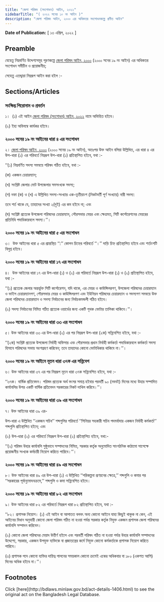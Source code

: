 ```yaml
---
title: "জেলা পরিষদ (সংশোধন) আইন, ২০২২"
sidebarTitle: "( ২০২২ সনের ১০ নং আইন )"
description: "জেলা পরিষদ আইন, ২০০০ এর অধিকতর সংশোধনকল্পে প্রণীত আইন"
---
```


**Date of Publication:** [ ১৩ এপ্রিল, ২০২২ ]

## Preamble

যেহেতু নিম্নবর্ণিত উদ্দেশ্যসমূহ পূরণকল্পে [জেলা পরিষদ আইন, ২০০০](/act-841.html "জেলা পরিষদ আইন, ২০০০") (২০০০ সনের ১৯ নং আইন) এর অধিকতর সংশোধন সমীচীন ও প্রয়োজনীয়;

সেহেতু এতদ্দ্বারা নিম্নরূপ আইন করা হইল :-

## Sections/Articles

### সংক্ষিপ্ত শিরোনাম ও প্রবর্তন

১।  (১) এই আইন [জেলা পরিষদ (সংশোধন) আইন, ২০২২](/act-1406.html "জেলা পরিষদ (সংশোধন) আইন, ২০২২") নামে অভিহিত হইবে।

(২) ইহা অবিলম্বে কার্যকর হইবে।

### ২০০০ সনের ১৯ নং আইনের ধারা ৪ এর সংশোধন

২। [জেলা পরিষদ আইন, ২০০০](/act-841.html "জেলা পরিষদ আইন, ২০০০") (২০০০ সনের ১৯ নং আইন), অতঃপর উক্ত আইন বলিয়া উল্লিখিত, এর ধারা ৪ এর উপ-ধারা (১) এর পরিবর্তে নিম্নরূপ উপ-ধারা (১) প্রতিস্থাপিত হইবে, যথা :-

‘‘(১) নিম্নবর্ণিত সদস্য সমন্বয়ে পরিষদ গঠিত হইবে, যথা :-

(ক) একজন চেয়ারম্যান;

(খ) সংশ্লিষ্ট জেলার মোট উপজেলার সমসংখ্যক সদস্য;

(গ) দফা (ক) ও (খ) এ উল্লিখিত সদস্য-সংখ্যার এক-তৃতীয়াংশ (নিকটবর্তী পূর্ণ সংখ্যায়) নারী সদস্য:

তবে শর্ত থাকে যে, তাহাদের সংখ্যা ২(দুই) এর কম হইবে না; এবং

(ঘ) সংশ্লিষ্ট প্রত্যেক উপজেলা পরিষদের চেয়ারম্যান, পৌরসভার মেয়র এবং ক্ষেত্রমত, সিটি কর্পোরেশনের মেয়রের প্রতিনিধি পদাধিকারবলে সদস্য।’’।

### ২০০০ সনের ১৯ নং আইনের ধারা ৫ এর সংশোধন

৩।  উক্ত আইনের ধারা ৫ এর প্রান্তস্থিত ‘‘:’’ কোলন চিহ্নের পরিবর্তে ‘‘।’’ দাড়ি চিহ্ন প্রতিস্থাপিত হইবে এবং শর্তাংশটি বিলুপ্ত হইবে।

### ২০০০ সনের ১৯ নং আইনের ধারা ১৭ এর সংশোধন

৪।  উক্ত আইনের ধারা ১৭ এর উপ-ধারা (১) ও (২) এর পরিবর্তে নিম্নরূপ উপ-ধারা (১) ও (২) প্রতিস্থাপিত হইবে, যথা :-

‘‘(১) প্রত্যেক জেলার অন্তর্ভুক্ত সিটি কর্পোরেশন, যদি থাকে, এর মেয়র ও কাউন্সিলরগণ, উপজেলা পরিষদের চেয়ারম্যান ও ভাইস চেয়ারম্যানগণ, পৌরসভার মেয়র ও কাউন্সিলরগণ এবং ইউনিয়ন পরিষদের চেয়ারম্যান ও সদস্যগণ সমন্বয়ে উক্ত জেলা পরিষদের চেয়ারম্যান ও সদস্য নির্বাচনের জন্য নির্বাচকমন্ডলী গঠিত হইবে।

(২) সদস্য নির্বাচনের নিমিত্ত গঠিত প্রত্যেক ওয়ার্ডের জন্য একটি পৃথক ভোটার তালিকা থাকিবে।’’।

### ২০০০ সনের ১৯ নং আইনের ধারা ৩৩ এর সংশোধন

৫। উক্ত আইনের ধারা ৩৩ এর উপ-ধারা (২) এর পর নিম্নরূপ উপ-ধারা (২ক) সন্নিবেশিত হইবে, যথা :-

‘‘(২ক) সংশ্লিষ্ট প্রত্যেক উপজেলা নির্বাহী অফিসার এবং পৌরসভার প্রধান নির্বাহী কর্মকর্তা পদাধিকারবলে কর্মকর্তা সদস্য হিসাবে পরিষদের সভায় অংশগ্রহণ করিবেন; তবে তাহাদের কোনো ভোটাধিকার থাকিবে না।’’।

### ২০০০ সনের ১৯ নং আইনে নূতন ধারা ৩৭ক এর সন্নিবেশ

৬। উক্ত আইনের ধারা ৩৭ এর পর নিম্নরূপ নূতন ধারা ৩৭ক সন্নিবেশিত হইবে, যথা :-

‘‘৩৭ক। বার্ষিক প্রতিবেদন। পরিষদ প্রত্যেক অর্থ বৎসর সমাপ্ত হইবার পরবর্তী ৯০ (নববই) দিনের মধ্যে উহার সম্পাদিত কার্যাবলির উপর একটি বার্ষিক প্রতিবেদন সরকারের নিকট দাখিল করিবে।’’।

### ২০০০ সনের ১৯ নং আইনের ধারা ৩৯ এর সংশোধন

৭। উক্ত আইনের ধারা ৩৯ এর-

উপ-ধারা এ উল্লিখিত ‘‘একজন সচিব’’ শব্দগুলির পরিবর্তে ‘‘সিনিয়র সহকারী সচিব পদমর্যাদার একজন নির্বাহী কর্মকর্তা’’ শব্দগুলি প্রতিস্থাপিত হইবে; এবং

(২) উপ-ধারা (২) এর পরিবর্তে নিম্নরূপ উপ-ধারা (২) প্রতিস্থাপিত হইবে, যথা:-

‘‘(২) পরিষদ উহার কার্যাবলি সুষ্ঠুভাবে সম্পাদনের নিমিত্ত, সরকার কর্তৃক অনুমোদিত সাংগঠনিক কাঠামো সাপেক্ষে প্রয়োজনীয় সংখ্যক কর্মচারী নিয়োগ করিতে পারিবে।’’।

### ২০০০ সনের ১৯ নং আইনের ধারা ৪৯ এর সংশোধন

৮। উক্ত আইনের ধারা ৪৯ এর উপ-ধারা (১) এ উল্লিখিত ‘‘পরিকল্পনা প্রণয়নের ক্ষেত্রে,’’ শব্দগুলি ও কমার পর ‘‘সরকারের পূর্বানুমোদনক্রমে,’’ শব্দগুলি ও কমা সন্নিবেশিত হইবে।

### ২০০০ সনের ১৯ নং আইনের ধারা ৮২ এর সংশোধন

৯। উক্ত আইনের ধারা ৮২ এর পরিবর্তে নিম্নরূপ ধারা ৮২ প্রতিস্থাপিত হইবে, যথা :-

‘‘৮২। প্রশাসক নিয়োগ। (১) এই আইন বা আপাতত বলবৎ অন্য কোনো আইনে যাহা কিছুই থাকুক না কেন, এই আইনের বিধান অনুযায়ী কোনো জেলা পরিষদ গঠিত না হওয়া পর্যন্ত সরকার কর্তৃক নিযুক্ত একজন প্রশাসক জেলা পরিষদের কার্যাবলি সম্পাদন করিবেন।

(২) কোনো জেলা পরিষদের মেয়াদ উত্তীর্ণ হইলে এবং পরবর্তী পরিষদ গঠিত না হওয়া পর্যন্ত উহার কার্যাবলি সম্পাদনের উদ্দেশ্যে, সরকার, একজন উপযুক্ত ব্যক্তিকে বা প্রজাতন্ত্রের কর্মে নিযুক্ত কোনো কর্মকর্তাকে প্রশাসক নিয়োগ করিতে পারিবে।

(৩) প্রশাসক পদে কোনো ব্যক্তির দায়িত্ব পালনের সময়কাল কোনো ক্রমেই একের অধিকবার বা ১৮০ (একশত আশি) দিনের অধিক হইবে না।’’।

## Footnotes

<Note>
  Click [here](http://bdlaws.minlaw.gov.bd/act-details-1406.html) to see the original act on the Bangladesh Legal Database.
</Note>
